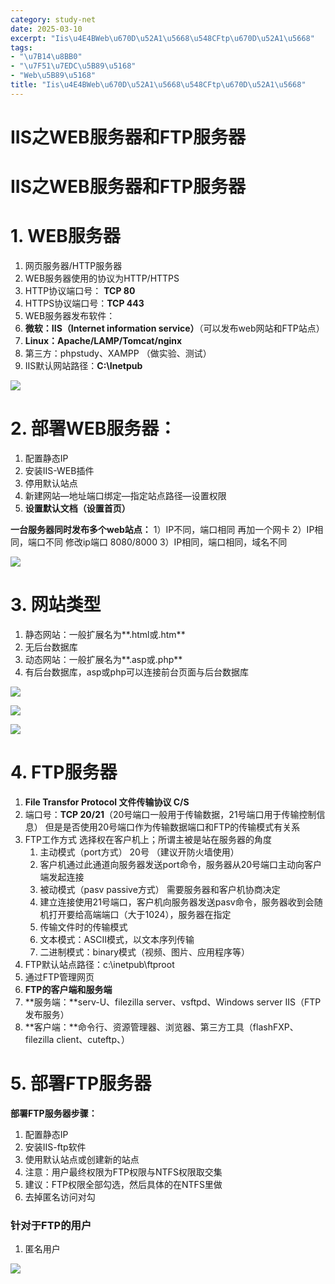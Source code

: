 ```yaml
---
category: study-net
date: 2025-03-10
excerpt: "Iis\u4E4BWeb\u670D\u52A1\u5668\u548CFtp\u670D\u52A1\u5668"
tags:
- "\u7B14\u8BB0"
- "\u7F51\u7EDC\u5B89\u5168"
- "Web\u5B89\u5168"
title: "Iis\u4E4BWeb\u670D\u52A1\u5668\u548CFtp\u670D\u52A1\u5668"
---
```

# IIS之WEB服务器和FTP服务器

# IIS之WEB服务器和FTP服务器

# 1. WEB服务器

1. 网页服务器/HTTP服务器
2. WEB服务器使用的协议为HTTP/HTTPS
3. HTTP协议端口号： **TCP 80**
4. HTTPS协议端口号：**TCP 443**
5. WEB服务器发布软件：
6. **微软：IIS（Internet information service）**（可以发布web网站和FTP站点）
7. **Linux：Apache/LAMP/Tomcat/nginx**
8. 第三方：phpstudy、XAMPP （做实验、测试）
9. IIS默认网站路径：**C:\Inetpub**

![](https://cdn.jsdelivr.net/gh/yy0691/img-bed@main/Net_Safe_FeiShu/UmjCbksnAoiZV6xxExuceXPUnzb.png)

# 2. 部署WEB服务器：

1. 配置静态IP
2. 安装IIS-WEB插件
3. 停用默认站点
4. 新建网站—地址端口绑定—指定站点路径—设置权限
5. **设置默认文档（设置首页）**

**一台服务器同时发布多个web站点：**
1）IP不同，端口相同 再加一个网卡
2）IP相同，端口不同 修改ip端口 8080/8000
3）IP相同，端口相同，域名不同

![](https://cdn.jsdelivr.net/gh/yy0691/img-bed@main/Net_Safe_FeiShu/Drfnb02BRowlqAx3cwycz5xvnuf.png)

# 3. 网站类型

1. 静态网站：一般扩展名为**.html或.htm**
2. 无后台数据库
3. 动态网站：一般扩展名为**.asp或.php**
4. 有后台数据库，asp或php可以连接前台页面与后台数据库

![](https://cdn.jsdelivr.net/gh/yy0691/img-bed@main/Net_Safe_FeiShu/Pz8abap1aoDPGYxfcAyc3ubxnec.png)

![](https://cdn.jsdelivr.net/gh/yy0691/img-bed@main/Net_Safe_FeiShu/J5eDbf9Y8ogMHMxAAy3cgKKQnTh.png)

![](https://cdn.jsdelivr.net/gh/yy0691/img-bed@main/Net_Safe_FeiShu/C1HtbqQdMobON0xwhMhcda2jnAc.png)

# 4. FTP服务器

1. **File Transfor Protocol 文件传输协议 C/S**
2. 端口号：**TCP 20/21**（20号端口一般用于传输数据，21号端口用于传输控制信息） 但是是否使用20号端口作为传输数据端口和FTP的传输模式有关系
3. FTP工作方式 选择权在客户机上；所谓主被是站在服务器的角度
    1. 主动模式（port方式） 20号 （建议开防火墙使用）
    2. 客户机通过此通道向服务器发送port命令，服务器从20号端口主动向客户端发起连接
    3. 被动模式（pasv passive方式） 需要服务器和客户机协商决定
    4. 建立连接使用21号端口，客户机向服务器发送pasv命令，服务器收到会随机打开要给高端端口（大于1024），服务器在指定
    5. 传输文件时的传输模式
    6. 文本模式：ASCII模式，以文本序列传输
    7. 二进制模式：binary模式（视频、图片、应用程序等）
4. FTP默认站点路径：c:\inetpub\ftproot
5. 通过FTP管理网页
6. **FTP的客户端和服务端**
7. **服务端：**serv-U、filezilla server、vsftpd、Windows server IIS（FTP发布服务）
8. **客户端：**命令行、资源管理器、浏览器、第三方工具（flashFXP、filezilla client、cuteftp、）

# 5. 部署FTP服务器

**部署FTP服务器步骤：**

1. 配置静态IP
2. 安装IIS-ftp软件
3. 使用默认站点或创建新的站点
4. 注意：用户最终权限为FTP权限与NTFS权限取交集
5. 建议：FTP权限全部勾选，然后具体的在NTFS里做
6. 去掉匿名访问对勾

### 针对于FTP的用户

1. 匿名用户

![](https://cdn.jsdelivr.net/gh/yy0691/img-bed@main/Net_Safe_FeiShu/MgGqbY9xFoSmc3xZKRDcH133nYd.png)

